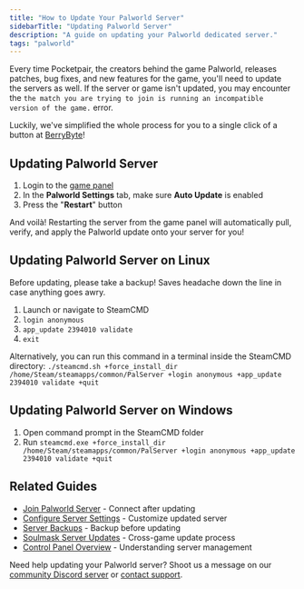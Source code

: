 ---
title: "How to Update Your Palworld Server"
sidebarTitle: "Updating Palworld Server"
description: "A guide on updating your Palworld dedicated server."
tags: "palworld"
---

Every time Pocketpair, the creators behind the game Palworld, releases patches, bug fixes, and new features for the game, you'll need to update the servers as well. If the server or game isn't updated, you may encounter the `the match you are trying to join is running an incompatible version of the game.` error.

Luckily, we've simplified the whole process for you to a single click of a button at [BerryByte](https://berrybyte.net/palworld-server-hosting)!

## Updating Palworld Server

1. Login to the [game panel](https://game.berrybyte.net)
2. In the **Palworld Settings** tab, make sure **Auto Update** is enabled
2. Press the "**Restart**" button

And voilà! Restarting the server from the game panel will automatically pull, verify, and apply the Palworld update onto your server for you!

## Updating Palworld Server on Linux

<Tip>Before updating, please take a backup! Saves headache down the line in case anything goes awry.</Tip>

1. Launch or navigate to SteamCMD
2. `login anonymous`
3. `app_update 2394010 validate`
4. `exit`

Alternatively, you can run this command in a terminal inside the SteamCMD directory:
`./steamcmd.sh +force_install_dir /home/Steam/steamapps/common/PalServer +login anonymous +app_update 2394010 validate +quit`

## Updating Palworld Server on Windows

1. Open command prompt in the SteamCMD folder
2. Run `steamcmd.exe +force_install_dir /home/Steam/steamapps/common/PalServer +login anonymous +app_update 2394010 validate +quit`

## Related Guides

- [Join Palworld Server](/games/palworld/join-server) - Connect after updating
- [Configure Server Settings](/games/palworld/configure-server-settings) - Customize updated server
- [Server Backups](/panel/backups) - Backup before updating
- [Soulmask Server Updates](/games/soulmask/update-server) - Cross-game update process
- [Control Panel Overview](/panel/overview) - Understanding server management

Need help updating your Palworld server? Shoot us a message on our
[community Discord server](https://berrybyte.net/discord) or [contact support](https://berrybyte.net/support).